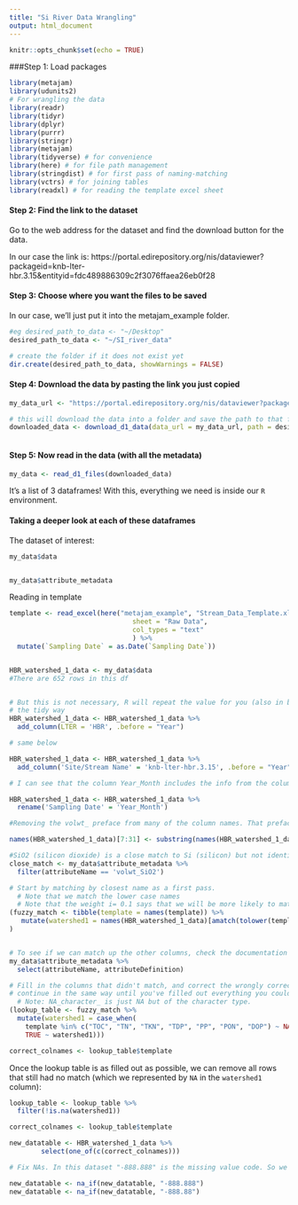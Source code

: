 ```yaml
---
title: "Si River Data Wrangling"
output: html_document
---
```


```r
knitr::opts_chunk$set(echo = TRUE)
```

###Step 1: Load packages

```r


library(metajam)  
library(udunits2)
# For wrangling the data
library(readr)
library(tidyr)
library(dplyr)
library(purrr)
library(stringr)
library(metajam)
library(tidyverse) # for convenience
library(here) # for file path management
library(stringdist) # for first pass of naming-matching
library(vctrs) # for joining tables
library(readxl) # for reading the template excel sheet


```

#### Step 2: Find the link to the dataset
Go to the web address for the dataset and find the download button for the data. 

In our case the link is: https://portal.edirepository.org/nis/dataviewer?packageid=knb-lter-hbr.3.15&entityid=fdc489886309c2f3076ffaea26eb0f28

#### Step 3: Choose where you want the files to be saved
In our case, we'll just put it into the metajam_example folder.

```r

#eg desired_path_to_data <- "~/Desktop"
desired_path_to_data <- "~/SI_river_data"

# create the folder if it does not exist yet
dir.create(desired_path_to_data, showWarnings = FALSE)
```


#### Step 4: Download the data by pasting the link you just copied

```r

my_data_url <- "https://portal.edirepository.org/nis/dataviewer?packageid=knb-lter-hbr.3.15&entityid=fdc489886309c2f3076ffaea26eb0f28"

# this will download the data into a folder and save the path to that folder
downloaded_data <- download_d1_data(data_url = my_data_url, path = desired_path_to_data)



```

#### Step 5: Now read in the data (with all the metadata)

```r

my_data <- read_d1_files(downloaded_data)


```

It's a list of 3 dataframes! With this, everything we need is inside our `R` environment. 

#### Taking a deeper look at each of these dataframes

The dataset of interest:

```r

my_data$data


my_data$attribute_metadata
```

Reading in template

```r

template <- read_excel(here("metajam_example", "Stream_Data_Template.xlsx"), 
                               sheet = "Raw Data",
                               col_types = "text"
                               ) %>%
  mutate(`Sampling Date` = as.Date(`Sampling Date`))



```



```r


HBR_watershed_1_data <- my_data$data
#There are 652 rows in this df


# But this is not necessary, R will repeat the value for you (also in base R with HBR_watershed_1_data$LTER <- "HBR")
# the tidy way
HBR_watershed_1_data <- HBR_watershed_1_data %>% 
  add_column(LTER = 'HBR', .before = "Year")

# same below

HBR_watershed_1_data <- HBR_watershed_1_data %>% 
  add_column('Site/Stream Name' = 'knb-lter-hbr.3.15', .before = "Year")

# I can see that the column Year_Month includes the info from the column in the template 'Sampling Date' so I want to rename that column 

HBR_watershed_1_data <- HBR_watershed_1_data %>% 
  rename('Sampling Date' = 'Year_Month')

#Removing the volwt_ preface from many of the column names. That preface was preventing me from identifying which columns were a match to the template 

names(HBR_watershed_1_data)[7:31] <- substring(names(HBR_watershed_1_data)[7:31],7,12)

#SiO2 (silicon dioxide) is a close match to Si (silicon) but not identical
close_match <- my_data$attribute_metadata %>% 
  filter(attributeName == 'volwt_SiO2')


```


```r


# Start by matching by closest name as a first pass. 
  # Note that we match the lower case names
  # Note that the weight i= 0.1 says that we will be more likely to match if watershed 1 = template + extra
(fuzzy_match <- tibble(template = names(template)) %>%
   mutate(watershed1 = names(HBR_watershed_1_data)[amatch(tolower(template), tolower(names(HBR_watershed_1_data)), maxDist = 1, weight = c(d=1,i=0.1,s=1,t=1))])
)


# To see if we can match up the other columns, check the documentation
my_data$attribute_metadata %>% 
  select(attributeName, attributeDefinition) 

```

```r

# Fill in the columns that didn't match, and correct the wrongly corrected matches
# continue in the same way until you've filled out everything you could.
  # Note: NA_character_ is just NA but of the character type.
(lookup_table <- fuzzy_match %>%
  mutate(watershed1 = case_when(
    template %in% c("TOC", "TN", "TKN", "TDP", "PP", "PON", "DOP") ~ NA_character_,
    TRUE ~ watershed1)))

correct_colnames <- lookup_table$template

```


Once the lookup table is as filled out as possible, we can remove all rows that still had no match (which we represented by `NA` in the `watershed1` column):

```r


lookup_table <- lookup_table %>%
  filter(!is.na(watershed1))


```


```r

correct_colnames <- lookup_table$template

new_datatable <- HBR_watershed_1_data %>% 
        select(one_of(c(correct_colnames)))


```

```r

# Fix NAs. In this dataset "-888.888" is the missing value code. So we need to replace those with NAs

new_datatable <- na_if(new_datatable, "-888.888")
new_datatable <- na_if(new_datatable, "-888.88")


```








